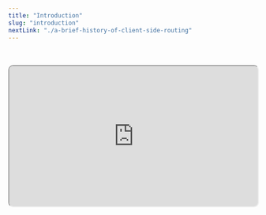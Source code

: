 ```yaml
---
title: "Introduction"
slug: "introduction"
nextLink: "./a-brief-history-of-client-side-routing"
---
```



<br />

<Cat />

<br />

<iframe
  style="height: fit-content; aspect-ratio: 16/9; width: 100%; border-radius: 10px; shadow: 0 10px 10px 0 rgba(0, 0, 0, 0.2);"
  src="https://www.youtube.com/embed/icra0XkNjuI"
  id="ytplayer"
/>

<br />

Hey there! Welcome to my client-side manifesto! This first chapter is just a general overview of myself and the project. The second chapter includes a brief history of client-side routing and the concepts behind it before we get our hands dirty.

<br />

[Click here if you want to jump to the history](./a-brief-history-of-client-side-routing).

<br />

No worries if you want to skip even that and get right to the meat of the project!

<br />

[Just click here, and we'll start building.](./getting-started-setting-up-a-server)

<br />

I started learning Javascript with #100Devs in March, and it has absolutely consumed my life since then. What started as a fickle thought of a new career has fully blossomed into an obsession, and I'm learning more every day. I learned Node and Express over the summer, and I created a few small server-side apps using templating languages like EJS.

<br />

But, ever since I started playing with React in August, I have been completely consumed with the differences between client-side and server-side rendering and routing. I felt like I had a good bearing on how classic server routing worked, but that understanding only further bewildered me when I tried to apply it to the client side. I understood the basic idea of a React app on a page, but the fact that it could load different data based on the url without interacting with a server was too much for me to comprehend.

<br />

So, in order to gain a better understanding, I decided to do a deep dive on the topic by porting the same app with a few interesting features to several different routers. But, the APIs have gotten so good at this point that much of the work is abstracted away and I didn't really learn anything about how it all worked. So, I went the extra mile, and I built a client-side router myself. It was hard and I made some mistakes, but I want to share what I learned with the world.

<br />

One thing that I want to point out is what this series of articles is not. This is not intended to be a tutorial of best practices. While some of this code may prove to be useful as you determine what routing method to choose for your project, I want to stress that I am very much a beginner. Part of the reason that I have [a comments section on this website](../../blog/client-side-routing-1) is because I want to learn from the readers just as much as I want to inform anyone, so feel free to point out my unfortunate errors that are certain to exist throughout this piece.

<br />

Also, I know there's a lot of crazy jargon in this field. I'm only defining what is necessary, but I'll be attempting to sprinkle the entire piece with links to better resources when I reference obscure topics. If you see this[^1], you can assume I'm paraphrasing someone who knows better than me, and you can just follow the foot note to know more.

<br />

This article is really just a summation of my understanding of a complex topic, but I have spent quite some time working on these projects for the sake of furthering that understanding. I personally had some difficulty tying together all of the disparate resources, but I did manage to find a few that were especially good that I will be highlighting– especially the Remix Router docs page [here](https://reactrouter.com/en/main/start/concepts)[^2] and Ryan Florence's personal writings [here](https://ryanflorence.dev/p/everything-i-know-about-client-side-routing)[^3]

<br />

I built a small shop app that has a few products that it calls from a fake database hosted right in the public folder. It uses the database to dynamically create individual pages for each item based on the route parameters and the database ID. This is usually the trickiest aspect of routing which usually involves regex, but I wanted to see one way it could be done without it.

<br />

So, I included a native asynchronous data loading solution. This seems to be the direction things are leading in the routing world, as almost every library is starting to include something for this. This can be seen as testament to one of the major flaws with React that they are seemingly attempting to fix with the introduction of the Use hook.

<br />

The app has a few other features to demonstrate client-side routing. One that you might not expect was a reactive search bar that filters the products on the page based on the URL in the address bar. This helps show how state and routing are intertwined in a client-side app.

<br />

Another interesting routing feature I wanted to explore was how to handle 404 errors and redirects. You might think this is a silly aspect to focus on, but it's actually pretty important. When you really think about it, the amount of things that a user can type into the URL bar is pretty much infinite. So, it's important to handle 404 errors in an efficient manner.

<br />

One can assume that much of this will change over the course of the next few years. React Router apparently shook the community when it switched away from imperative config files to declarative component based routing from v3 to v4. The first React Router version of my app uses this component style, only for my final RR version to use a config object just like v3– although with greatly expanded features.

<br />

Like everything else, these things seem to go in cycles of popularity and development, and server-side rendering of JavaScript is rapidly improving. In terms of rendering and routing, the role of the client is changing. Indeed, this distinct separation between the client and the server may become outdated altogether as we move towards a more dynamic web. I'll talk more about this in the next chapter. I hope that this series of articles will help you understand the current state of the art and help you decide which method is best for your project.

<br />

[So, join me as I travel through the history of client-side routing.](./a-brief-history-of-client-side-routing)

<br />

[^1]: This is the footnote....
[^2]: [This part of the React Docs is a great resource for understanding the concepts behind client-side routing.](https://reactrouter.com/en/main/start/concepts)
[^3]: [Ryan Florence is a React Router maintainer and has written a lot of great articles on the subject.](https://ryanflorence.dev/p/everything-i-know-about-client-side-routing)
